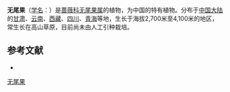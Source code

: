 {{Speciesbox
| name = 无尾果
| status = 
| status_system = 
| image = 
| genus = Coluria
| species = longifolia
| authority = Maxim.
}}

'''无尾果'''（[[学名|学名]]：{{lang|la|''Coluria longifolia''}}）是[[蔷薇科|蔷薇科]][[无尾果属|无尾果属]]的植物，为中国的特有植物。分布于[[中国大陆|中国大陆]]的[[甘肃|甘肃]]、[[云南|云南]]、[[西藏|西藏]]、[[四川|四川]]、[[青海|青海]]等地，生长于海拔2,700米至4,100米的地区，常生长在高山草原，目前尚未由人工引种栽培。

== 参考文献 ==
<div class="references-small">
* {{cite web| url =http://www.bioinfo.cn/db05/KmzwSpecies.php?action=view&id=18919| title =无尾果| work =《中国高等植物数据库全库》| publisher =中国科学院微生物研究所| author =昆明植物研究所| accessdate =2009-02-25| deadurl =yes| archiveurl =https://web.archive.org/web/20160305054729/http://www.bioinfo.cn/db05/KmzwSpecies.php?action=view&id=18919| archivedate =2016-03-05}}
</div>
{{Taxonbar|from=Q17242749}}

[[Category:无尾果属|无尾果]]


{{植物小作品}}